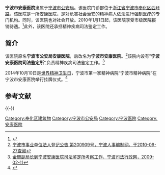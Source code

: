 {{Infobox PRCG |color = darkblue
|机构名称=宁波市安康医院
|机构名称2=宁波市强制隔离戒毒所<br>宁波市戒毒康复中心<br>宁波安康医院司法鉴定所<br>宁波市精神病院
|标志1=Police Badge,P.R.China.svg
|标志1大小=120px
|标志1说明=[[中华人民共和国人民警察警徽|中华人民共和国人民警察警徽]]
|标志2=Red star.svg
|标志2说明=[[印章|印章]][[s:国务院关于国家行政机关和企业事业单位社会团体印章管理的规定|规定]]：[[直径|直径]]?厘米，中央刊[[五角星|五角星]]，由?制发。
|职位1=院长
|人员1=?
|衔级1=?级警?
|上级机构=[[宁波市公安局|宁波市公安局]]
|机构类型=[[安康医院|安康医院]]
|行政级别=
|时期1=？-？
|机构1='''宁波市公安局安康医院'''
|时期2=？-？
|机构2='''宁波市安康医院'''
|地址1=[[浙江省|浙江省]][[宁波市|宁波市]][[奉化区|奉化区]][[西环路|西环路]]（门诊部(奉化)）<ref>[http://0574120.net/NingboCityHospital/fenghua/n24641874.html 宁波市安康医院门诊部(奉化)，宁波医院网，2010-1-9]{{Dead link|date=2018年8月 |bot=InternetArchiveBot |fix-attempted=yes }}</ref><br>[[浙江省|浙江省]][[宁波市|宁波市]][[奉化区|奉化区]][[中塔路|中塔路]]65号（宁波安康医院司法鉴定所）
|邮编1=
|电话1={{Tel|86||}}
|网站=
|网址=
}}

'''宁波市安康医院'''隶属于[[宁波市公安局|宁波市公安局]]。该医院门诊部位于[[浙江省|浙江省]][[宁波市|宁波市]][[奉化区|奉化区]][[西环路|西环路]]。该医院是一所[[安康医院|安康医院]]，是对危害社会治安的精神病人依法进行[[强制医疗|强制医疗]]的专门机构。同时，该医院也对社会开放。2010年1月1日起，该医院享受市级医院报销待遇。<ref>{{Cite web |url=http://www.fh.gov.cn/004/003/197766.html |title=奉化市新型农村合作医疗领导小组办公室《关于2010年度新型农村、城镇居民合作医疗缴费工作的公告》，奉化市政府公众信息网，2009年11月16日 |access-date=2010年9月28日 |archive-date=2009年11月27日 |archive-url=https://web.archive.org/web/20091127083341/http://www.fh.gov.cn/004/003/197766.html |dead-url=no }}</ref>此外，该医院还承担精神疾病司法鉴定工作。

==简介==
该医院原名'''宁波市公安局安康医院'''，后改名为'''宁波市安康医院'''。<ref>[http://www.nbrs.gov.cn/jgbz/tzgg/200904/t20090423_28302.htm 宁波市事业单位法人登记公告 第200909号，宁波人事编制网，于2010-09-27查阅]{{dead link|date=2017年12月 |bot=InternetArchiveBot |fix-attempted=yes }}</ref>该院内设有”'''宁波安康医院司法鉴定所'''“,负责精神疾病司法鉴定工作。<ref>[http://www.nbsfj.gov.cn/12class/dtxx.jsp?aid=12825 金珊副局长到宁波安康医院司法鉴定所考察工作，宁波司法行政网，2009-02-11]{{dead link|date=2017年12月 |bot=InternetArchiveBot |fix-attempted=yes }}</ref>

2014年10月10日是[[世界精神卫生日|世界精神卫生日]]，宁波市第一家精神病院“宁波市精神病院”在宁波市安康医院举行挂牌仪式。<ref>{{Cite web |url=http://fh.cnnb.com.cn/system/2014/10/11/011064309.shtml |title=市精神病院在安康医院挂牌成立，奉化新闻网，2014-10-11 |access-date=2014-11-06 |archive-date=2014-11-06 |archive-url=https://web.archive.org/web/20141106180024/http://fh.cnnb.com.cn/system/2014/10/11/011064309.shtml |dead-url=yes }}</ref>

==参考文献==
{{reflist}}

{{-}}
[[Category:奉化区建筑物|Category:奉化区建筑物]]
[[Category:宁波市公安局|Category:宁波市公安局]]
[[Category:宁波医院|Category:宁波医院]]
[[Category:安康医院|Category:安康医院]]